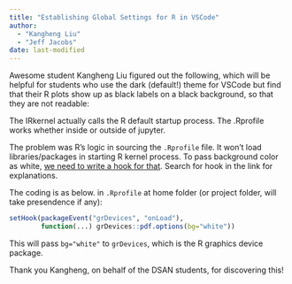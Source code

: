 ```yaml
---
title: "Establishing Global Settings for R in VSCode"
author:
  - "Kangheng Liu"
  - "Jeff Jacobs"
date: last-modified
---
```


Awesome student Kangheng Liu figured out the following, which will be helpful for students who use the dark (default!) theme for VSCode but find that their R plots show up as black labels on a black background, so that they are not readable:

The IRkernel actually calls the R default startup process. The .Rprofile works whether inside or outside of jupyter. 

The problem was R's logic in sourcing the `.Rprofile` file. It won't load libraries/packages in starting R kernel process. To pass background color as white, <a href='https://journal.r-project.org/news/RN-2004-1-core/RN-2004-1-core.pdf' target='_blank'>we need to write a hook for that</a>. Search for hook in the link for explanations. 

The coding is as below. in `.Rprofile` at home folder (or project folder, will take presendence if any):

```r
setHook(packageEvent("grDevices", "onLoad"),
        function(...) grDevices::pdf.options(bg="white"))
```

This will pass `bg="white"` to `grDevices`, which is the R graphics device package.

Thank you Kangheng, on behalf of the DSAN students, for discovering this!
